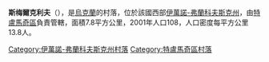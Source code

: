 {{coord|48|56|22|N|25|8|21|E|scale:30000|display=title}}

'''斯梅爾克利夫'''（{{lang-uk|Смерклів}}），是[[烏克蘭|烏克蘭]]的村落，位於該國西部[[伊萬諾-弗蘭科夫斯克州|伊萬諾-弗蘭科夫斯克州]]，由[[特盧馬奇區|特盧馬奇區]]負責管轄，面積7.8平方公里，2001年人口108，人口密度每平方公里13.8人。

{{DEFAULTSORT:Смерклів}}
[[Category:伊萬諾-弗蘭科夫斯克州村落|Category:伊萬諾-弗蘭科夫斯克州村落]]
[[Category:特盧馬奇區村落|Category:特盧馬奇區村落]]


{{IvanoFrankivsk-geo-stub}}